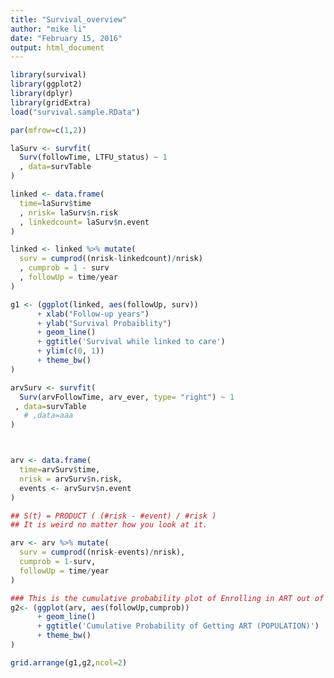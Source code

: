 ```yaml
---
title: "Survival_overview"
author: "mike li"
date: "February 15, 2016"
output: html_document
---
```


```r
library(survival)
library(ggplot2)
library(dplyr)
library(gridExtra)
load("survival.sample.RData")
```

```r

par(mfrow=c(1,2))

laSurv <- survfit(
  Surv(followTime, LTFU_status) ~ 1
  , data=survTable
)

linked <- data.frame(
  time=laSurv$time
  , nrisk= laSurv$n.risk
  , linkedcount= laSurv$n.event
)

linked <- linked %>% mutate(
  surv = cumprod((nrisk-linkedcount)/nrisk)
  , cumprob = 1 - surv
  , followUp = time/year
)

g1 <- (ggplot(linked, aes(followUp, surv))
      + xlab("Follow-up years")
      + ylab("Survival Probaiblity")
      + geom_line()
      + ggtitle('Survival while linked to care')
      + ylim(c(0, 1))
      + theme_bw()
)

arvSurv <- survfit(
  Surv(arvFollowTime, arv_ever, type= "right") ~ 1
 , data=survTable
   # ,data=aaa
)



arv <- data.frame(
  time=arvSurv$time, 
  nrisk = arvSurv$n.risk, 
  events <- arvSurv$n.event
)

## S(t) = PRODUCT ( (#risk - #event) / #risk )
## It is weird no matter how you look at it.

arv <- arv %>% mutate(
  surv = cumprod((nrisk-events)/nrisk),
  cumprob = 1-surv, 
  followUp = time/year
)

### This is the cumulative probability plot of Enrolling in ART out of the population	
g2<- (ggplot(arv, aes(followUp,cumprob))
      + geom_line() 
      + ggtitle('Cumulative Probability of Getting ART (POPULATION)')
      + theme_bw()
)

grid.arrange(g1,g2,ncol=2)



```


